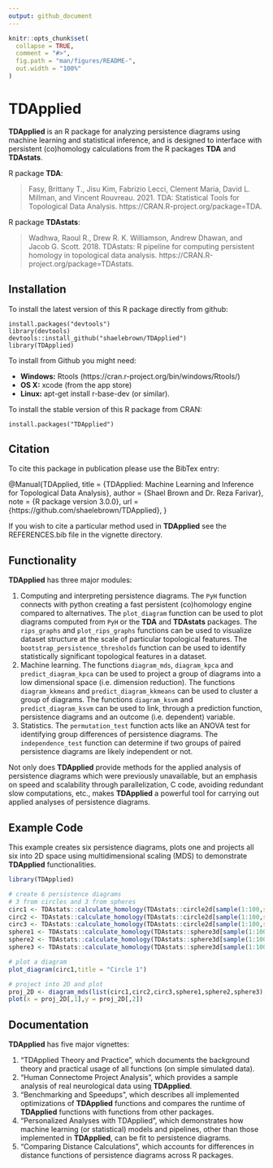 ```yaml
---
output: github_document
---
```


<!-- README.md is generated from README.Rmd. Please edit that file -->

```r
knitr::opts_chunk$set(
  collapse = TRUE,
  comment = "#>",
  fig.path = "man/figures/README-",
  out.width = "100%"
)
```

# **TDApplied**

<!-- badges: start -->
<!-- badges: end -->

**TDApplied** is an R package for analyzing persistence diagrams using machine learning and statistical inference, and is designed to interface with persistent (co)homology calculations from the R packages **TDA** and **TDAstats**.

R package **TDA**:

> Fasy, Brittany T., Jisu Kim, Fabrizio Lecci, Clement Maria, David L. Millman, and Vincent Rouvreau. 2021. TDA: Statistical Tools for Topological Data Analysis. https://CRAN.R-project.org/package=TDA.

R package **TDAstats**:

> Wadhwa, Raoul R., Drew R. K. Williamson, Andrew Dhawan, and Jacob G. Scott. 2018. TDAstats: R pipeline for computing persistent homology in topological data analysis. https://CRAN.R-project.org/package=TDAstats.

## Installation

To install the latest version of this R package directly from github:

    install.packages("devtools")
    library(devtools)
    devtools::install_github("shaelebrown/TDApplied")
    library(TDApplied)

To install from Github you might need: 

- **Windows:** Rtools (https://cran.r-project.org/bin/windows/Rtools/)
- **OS X:** xcode (from the app store)
- **Linux:** apt-get install r-base-dev (or similar).

To install the stable version of this R package from CRAN:

    install.packages("TDApplied")

## Citation

To cite this package in publication please use the BibTex entry:

@Manual{TDApplied,
    title = {TDApplied: Machine Learning and Inference for Topological Data Analysis},
    author = {Shael Brown and Dr. Reza Farivar},
    note = {R package version 3.0.0},
    url = {https://github.com/shaelebrown/TDApplied},
  }
  
If you wish to cite a particular method used in **TDApplied** see the REFERENCES.bib file in the vignette directory.

## Functionality

**TDApplied** has three major modules:

1. Computing and interpreting persistence diagrams. The `PyH` function connects with python creating a fast persistent (co)homology engine compared to alternatives. The `plot_diagram` function can be used to plot diagrams computed from `PyH` or the **TDA** and **TDAstats** packages. The `rips_graphs` and `plot_rips_graphs` functions can be used to visualize dataset structure at the scale of particular topological features. The `bootstrap_persistence_thresholds` function can be used to identify statistically significant topological features in a dataset.
2. Machine learning. The functions `diagram_mds`, `diagram_kpca` and `predict_diagram_kpca` can be used to project a group of diagrams into a low dimensional space (i.e. dimension reduction). The functions `diagram_kkmeans` and `predict_diagram_kkmeans` can be used to cluster a group of diagrams. The functions `diagram_ksvm` and `predict_diagram_ksvm` can be used to link, through a prediction function, persistence diagrams and an outcome (i.e. dependent) variable.
3. Statistics. The `permutation_test` function acts like an ANOVA test for identifying group differences of persistence diagrams. The `independence_test` function can determine if two groups of paired persistence diagrams are likely independent or not.

Not only does **TDApplied** provide methods for the applied analysis of persistence diagrams which were previously unavailable, but an emphasis on speed and scalability through parallelization, C code, avoiding redundant slow computations, etc., makes **TDApplied** a powerful tool for carrying out applied analyses of persistence diagrams.

## Example Code

This example creates six persistence diagrams, plots one and projects all six into 2D space using multidimensional scaling (MDS) to demonstrate **TDApplied** functionalities.

```r
library(TDApplied)

# create 6 persistence diagrams
# 3 from circles and 3 from spheres
circ1 <- TDAstats::calculate_homology(TDAstats::circle2d[sample(1:100,size = 50),],dim = 1,threshold = 2)
circ2 <- TDAstats::calculate_homology(TDAstats::circle2d[sample(1:100,size = 50),],dim = 1,threshold = 2)
circ3 <- TDAstats::calculate_homology(TDAstats::circle2d[sample(1:100,size = 50),],dim = 1,threshold = 2)
sphere1 <- TDAstats::calculate_homology(TDAstats::sphere3d[sample(1:100,size = 50),],dim = 1,threshold = 2)
sphere2 <- TDAstats::calculate_homology(TDAstats::sphere3d[sample(1:100,size = 50),],dim = 1,threshold = 2)
sphere3 <- TDAstats::calculate_homology(TDAstats::sphere3d[sample(1:100,size = 50),],dim = 1,threshold = 2)

# plot a diagram
plot_diagram(circ1,title = "Circle 1")

# project into 2D and plot
proj_2D <- diagram_mds(list(circ1,circ2,circ3,sphere1,sphere2,sphere3),dim = 1,k = 2)
plot(x = proj_2D[,1],y = proj_2D[,2])
```

## Documentation

**TDApplied** has five major vignettes:

1. "TDApplied Theory and Practice", which documents the background theory and practical usage of all functions (on simple simulated data).
2. "Human Connectome Project Analysis", which provides a sample analysis of real neurological data using **TDApplied**.
3. "Benchmarking and Speedups", which describes all implemented optimizations of **TDApplied** functions and compares the runtime of **TDApplied** functions with functions from other packages.
4. "Personalized Analyses with TDApplied", which demonstrates how machine learning (or statistical) models and pipelines, other than those implemented in **TDApplied**, can be fit to persistence diagrams.
5. "Comparing Distance Calculations", which accounts for differences in distance functions of persistence diagrams across R packages.
